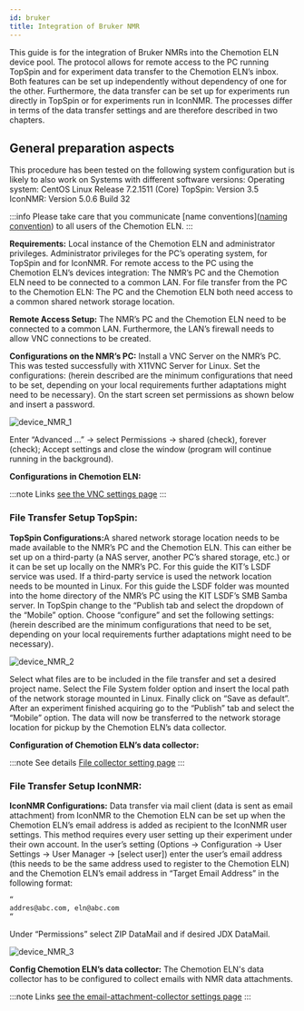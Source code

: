 ```yaml
---
id: bruker
title: Integration of Bruker NMR
---
```


This guide is for the integration of Bruker NMRs into the Chemotion ELN device pool. The protocol allows for remote access to the PC running TopSpin and for experiment data transfer to the Chemotion ELN’s inbox. Both features can be set up independently without dependency of one for the other. Furthermore, the data transfer can be set up for experiments run directly in TopSpin or for experiments run in IconNMR. The processes differ in terms of the data transfer settings and are therefore described in two chapters.

## General preparation aspects

This procedure has been tested on the following system configuration but is likely to also work on Systems with different software versions:
Operating system: CentOS Linux Release 7.2.1511 (Core)
TopSpin: Version 3.5
IconNMR: Version 5.0.6 Build 32

:::info
Please take care that you communicate [name conventions]([naming convention](../../devices#name-conventions)) to all users of the Chemotion ELN.
:::

<b>Requirements:</b>
Local instance of the Chemotion ELN and administrator privileges. Administrator privileges
for the PC’s operating system, for TopSpin and for IconNMR. For remote access to
the PC using the Chemotion ELN’s devices integration: The NMR’s PC and the Chemotion
ELN need to be connected to a common LAN. For file transfer from the PC to the Chemotion
ELN: The PC and the Chemotion ELN both need access to a common shared network storage
location.

<b>Remote Access Setup:</b>
The NMR’s PC and the Chemotion ELN need to be connected to a common LAN. Furthermore,
the LAN’s firewall needs to allow VNC connections to be created.

<b>Configurations on the NMR’s PC:</b>
Install a VNC Server on the NMR’s PC. This was tested successfully with X11VNC Server
for Linux. Set the configurations: (herein described are the minimum configurations
that need to be set, depending on your local requirements further adaptations might
need to be necessary). On the start screen set permissions as shown below and insert
a password.

![device_NMR_1](/img/device_NMR_1.png)

Enter “Advanced …” -> select Permissions -> shared (check), forever (check); Accept settings and close the window (program will continue running in the background).

<b>Configurations in Chemotion ELN:</b>

:::note Links
[see the VNC settings page](../../install_configure/configuration#vnc)
:::

### File Transfer Setup TopSpin:

<b>TopSpin Configurations:</b>A shared network storage location needs to be made
available to the NMR’s PC and the Chemotion ELN. This can either be set up on a
third-party (a NAS server, another PC’s shared storage, etc.) or it can be set
up locally on the NMR’s PC. For this guide the KIT’s LSDF service was used. If a
third-party service is used the network location needs to be mounted in Linux.
For this guide the LSDF folder was mounted into the home directory of the NMR’s
PC using the KIT LSDF’s SMB Samba server. In TopSpin change to the “Publish tab
and select the dropdown of the “Mobile” option. Choose “configure” and set the
following settings: (herein described are the minimum configurations that need
to be set, depending on your local requirements further adaptations might need
to be necessary).

![device_NMR_2](/img/device_NMR_2.png)

Select what files are to be included in the file transfer and set a desired project name. Select the File System folder option and insert the local path of the network storage mounted in Linux. Finally click on “Save as default”.
After an experiment finished acquiring go to the “Publish” tab and select the “Mobile” option. The data will now be transferred to the network storage location for pickup by the Chemotion ELN’s data collector.

<b>Configuration of Chemotion ELN’s data collector:</b>

:::note See details
[File collector setting page](../../install_configure/configuration#file-collection)
:::

### File Transfer Setup IconNMR:

<b>IconNMR Configurations:</b>
Data transfer via mail client (data is sent as email attachment) from IconNMR to
the Chemotion ELN can be set up when the Chemotion ELN’s email address is added as
recipient to the IconNMR user settings. This method requires every user setting up
their experiment under their own account. In the user’s setting (Options -> Configuration
-> User Settings -> User Manager -> [select user]) enter the user’s email address
(this needs to be the same address used to register to the Chemotion ELN) and the
Chemotion ELN’s email address in “Target Email Address” in the following format:

```sh
“
addres@abc.com, eln@abc.com
“

```

Under “Permissions” select ZIP DataMail and if desired JDX DataMail.

![device_NMR_3](/img/device_NMR_3.png)

<b>Config Chemotion ELN’s data collector:</b>
The Chemotion ELN's data collector has to be configured to collect emails with NMR
data attachments.

:::note Links
[see the email-attachment-collector settings page](../../install_configure/configuration#vnc#file-collector)
:::
